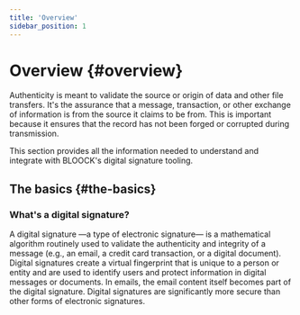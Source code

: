 ```yaml
---
title: 'Overview'
sidebar_position: 1
---
```


# Overview {#overview}

Authenticity is meant to validate the source or origin of data and other file transfers. It's the assurance that a message, transaction, or other exchange of information is from the source it claims to be from. This is important because it ensures that the record has not been forged or corrupted during transmission.

This section provides all the information needed to understand and integrate with BLOOCK's digital signature tooling.

## The basics {#the-basics}

### What's a digital signature?

A digital signature —a type of electronic signature— is a mathematical algorithm routinely used to validate the authenticity and integrity of a message (e.g., an email, a credit card transaction, or a digital document). Digital signatures create a virtual fingerprint that is unique to a person or entity and are used to identify users and protect information in digital messages or documents. In emails, the email content itself becomes part of the digital signature. Digital signatures are significantly more secure than other forms of electronic signatures.

